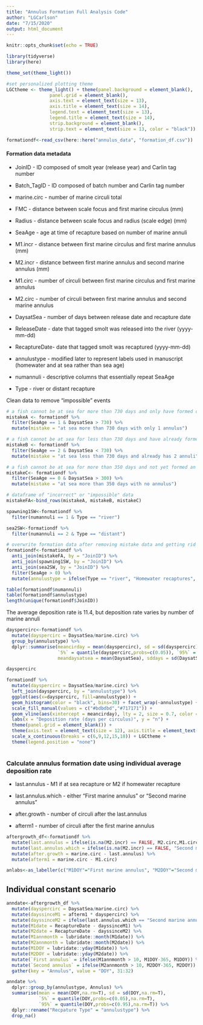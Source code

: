 ```yaml
---
title: "Annulus Formation Full Analysis Code"
author: "LGCarlson"
date: "7/15/2020"
output: html_document
---
```


```r
knitr::opts_chunk$set(echo = TRUE)

library(tidyverse)
library(here)
```

```r
theme_set(theme_light())

#set personalized plotting theme
LGCtheme <- theme_light() + theme(panel.background = element_blank(), 
                panel.grid = element_blank(), 
                axis.text = element_text(size = 13), 
                axis.title = element_text(size = 14), 
                legend.text = element_text(size = 13), 
                legend.title = element_text(size = 14), 
                strip.background = element_blank(), 
                strip.text = element_text(size = 13, color = "black"))
```


```r
formationdf<-read_csv(here::here("annulus_data", "formation_df.csv"))
```

#### Formation data metadata

* JoinID - ID composed of smolt year (release year) and Carlin tag number

* Batch_TagID - ID composed of batch number and Carlin tag number

* marine.circ - number of marine circuli total

* FMC - distance between scale focus and first marine circulus (mm)

* Radius - distance between scale focus and radius (scale edge) (mm)

* SeaAge - age at time of recapture based on number of marine annuli

* M1.incr - distance between first marine circulus and first marine annulus (mm)

* M2.incr - distance between first marine annulus and second marine annulus (mm)

* M1.circ - number of circuli between first marine circulus and first marine annulus

* M2.circ - number of circuli between first marine annulus and second marine annulus

* DaysatSea - number of days between release date and recapture date

* ReleaseDate - date that tagged smolt was released into the river (yyyy-mm-dd)

* RecaptureDate- date that tagged smolt was recaptured (yyyy-mm-dd)

* annulustype - modified later to represent labels used in manuscript (homewater and at sea rather than sea age)

* numannuli - descriptive columns that essentially repeat SeaAge

* Type - river or distant recapture




Clean data to remove "impossible" events

```r
# a fish cannot be at sea for more than 730 days and only have formed one annulus - recapture or release data must be incorrect
mistakeA <- formationdf %>% 
  filter(SeaAge == 1 & DaysatSea > 730) %>% 
  mutate(mistake = "at sea more than 730 days with only 1 annulus") 

# a fish cannot be at sea for less than 730 days and have already formed two annuli 
mistakeB <- formationdf %>% 
  filter(SeaAge == 2 & DaysatSea < 730) %>% 
  mutate(mistake = "at sea less than 730 days and already has 2 annuli") 

# a fish cannot be at sea for more than 350 days and not yet formed an annulus
mistakeC<- formationdf %>% 
  filter(SeaAge == 0 & DaysatSea > 300) %>% 
  mutate(mistake = "at sea more than 350 days with no annulus") 

# dataframe of "incorrect" or "impossible" data
mistakeFA<-bind_rows(mistakeA, mistakeB, mistakeC)

spawning1SW<-formationdf %>% 
  filter(numannuli == 1 & Type == "river") 

sea2SW<-formationdf %>% 
  filter(numannuli == 2 & Type == "distant") 

# overwrite formation data after removing mistake data and getting rid of fish caught as postsmolts
formationdf<-formationdf %>% 
  anti_join(mistakeFA, by = "JoinID") %>% 
  anti_join(spawning1SW, by = "JoinID") %>% 
  anti_join(sea2SW, by = "JoinID") %>% 
  filter(SeaAge > 0) %>% 
  mutate(annulustype = ifelse(Type == "river", "Homewater recaptures", "At sea recaptures"))
```


```r
table(formationdf$numannuli)
table(formationdf$annulustype)
length(unique(formationdf$JoinID))
```


The average deposition rate is 11.4, but deposition rate varies by number of marine annuli

```r
dayspercirc<-formationdf %>% 
  mutate(dayspercirc = DaysatSea/marine.circ) %>% 
  group_by(annulustype) %>% 
  dplyr::summarise(meancirday = mean(dayspercirc), sd = sd(dayspercirc), n = n(), 
                   `5%` = quantile(dayspercirc,probs=c(0.05)), `95%` = quantile(dayspercirc,probs=c(0.95)),
                   meandaysatsea = mean(DaysatSea), sddays = sd(DaysatSea)) 

dayspercirc
```

```r
formationdf %>% 
  mutate(dayspercirc = DaysatSea/marine.circ) %>% 
  left_join(dayspercirc, by = "annulustype") %>% 
  ggplot(aes(x=dayspercirc, fill=annulustype)) + 
  geom_histogram(color = "black", bins=30) + facet_wrap(~annulustype) +
  scale_fill_manual(values = c("#bdbdbd","#717171")) +
  geom_vline(aes(xintercept = meancirday), lty = 2, size = 0.7, color = "#2c2c2c") + 
  labs(x = "Deposition rate (days per circulus)", y = "n") +
  theme(panel.grid = element_blank()) + 
  theme(axis.text = element_text(size = 12), axis.title = element_text(size = 13)) +
  scale_x_continuous(breaks = c(6,9,12,15,18)) + LGCtheme +
  theme(legend.position = "none") 
  
```


### Calculate annulus formation date using individual average deposition rate

* last.annulus - M1 if at sea recapture or M2 if homewater recapture

* last.annulus.which - either "First marine annulus" or "Second marine annulus"

* after.growth - number of circuli after the last.annulus

* afterm1 - number of circuli after the first marine annulus

```r
aftergrowth_df<-formationdf %>% 
  mutate(last.annulus = ifelse(is.na(M2.incr) == FALSE, M2.circ,M1.circ)) %>% 
  mutate(last.annulus.which = ifelse(is.na(M2.incr) == FALSE, "Second marine annulus", "First marine annulus")) %>% 
  mutate(after.growth = marine.circ - last.annulus) %>% 
  mutate(afterm1 = marine.circ - M1.circ)
```


```r
anlabs<-as_labeller(c("M1DOY"="First marine annulus", "M2DOY"="Second marine annulus"))
```



## Individual constant scenario



```r
anndate<-aftergrowth_df %>% 
  mutate(dayspercirc = DaysatSea/marine.circ) %>% 
  mutate(dayssinceM1 = afterm1 * dayspercirc) %>% 
  mutate(dayssinceM2 = ifelse(last.annulus.which == "Second marine annulus", after.growth * dayspercirc, NA)) %>% 
  mutate(M1date = RecaptureDate - dayssinceM1) %>% 
  mutate(M2date = RecaptureDate - dayssinceM2) %>% 
  mutate(M1annmonth = lubridate::month(M1date)) %>% 
  mutate(M2annmonth = lubridate::month(M2date)) %>% 
  mutate(M1DOY = lubridate::yday(M1date)) %>% 
  mutate(M2DOY = lubridate::yday(M2date)) %>% 
  mutate(`First annulus` = ifelse(M1annmonth > 10, M1DOY-365, M1DOY)) %>% 
  mutate(`Second annulus` = ifelse(M2annmonth > 10, M2DOY-365, M2DOY)) %>% 
  gather(key = "Annulus", value = "DOY", 31:32) 

anndate %>%
  dplyr::group_by(annulustype, Annulus) %>% 
  summarise(mean = mean(DOY,na.rm=T), sd = sd(DOY,na.rm=T),
            `5%` = quantile(DOY,probs=c(0.05),na.rm=T), 
            `95%` = quantile(DOY,probs=c(0.95),na.rm=T)) %>% 
  dplyr::rename("Recpature Type" = "annulustype") %>% 
  drop_na()
```







